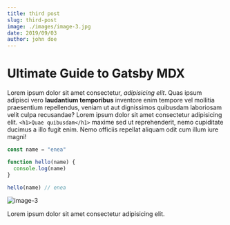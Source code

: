 ```yaml
---
title: third post
slug: third-post
image: ./images/image-3.jpg
date: 2019/09/03
author: john doe
---
```



# Ultimate Guide to Gatsby MDX

Lorem ipsum dolor sit amet consectetur, _adipisicing elit_. Quas ipsum adipisci vero **laudantium temporibus** inventore enim tempore vel mollitia praesentium repellendus, veniam ut aut dignissimos quibusdam laboriosam velit culpa recusandae?
Lorem ipsum dolor sit amet consectetur adipisicing elit. `<h1>Quae quibusdam</h1>` maxime sed ut reprehenderit, nemo cupiditate ducimus a illo fugit enim. Nemo officiis repellat aliquam odit cum illum iure magni!

<Counter />

<div className='code'>

```js
const name = "enea"

function hello(name) {
  console.log(name)
}

hello(name) // enea
```

</div>

<div className='post-image'>

![image-3](./images/image-3.jpg)

</div>

Lorem ipsum dolor sit amet consectetur adipisicing elit.
